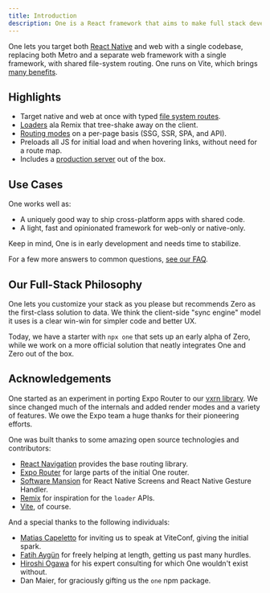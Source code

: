 ```yaml
---
title: Introduction
description: One is a React framework that aims to make full stack development as simple as possible - whether you're making a website, an app, or sharing code between the two.
---
```


One lets you target both [React Native](https://reactnative.dev) and web with a single codebase, replacing both Metro and a separate web framework with a single framework, with shared file-system routing. One runs on Vite, which brings [many benefits](/docs/faq/#why-vite).

<CardCol>
  <Card href="/docs/installation" title="Get started" />
  <Card href="/docs/features" title="Features" />
  <Card href="/docs/status" title="Status" />
</CardCol>

## Highlights

- Target native and web at once with typed [file system routes](/docs/routing).
- [Loaders](docs/routing-loader) ala Remix that tree-shake away on the client.
- [Routing modes](/docs/routing-modes) on a per-page basis (SSG, SSR, SPA, and API).
- Preloads all JS for initial load and when hovering links, without need for a route map.
- Includes a [production server](/docs/one-serve) out of the box.

## Use Cases

One works well as:

- A uniquely good way to ship cross-platform apps with shared code.
- A light, fast and opinionated framework for web-only or native-only.

Keep in mind, One is in early development and needs time to stabilize.

For a few more answers to common questions, [see our FAQ](/docs/faq).

## Our Full-Stack Philosophy

One lets you customize your stack as you please but recommends Zero as the first-class solution to data. We think the client-side "sync engine" model it uses is a clear win-win for simpler code and better UX.

Today, we have a starter with `npx one` that sets up an early alpha of Zero, while we work on a more official solution that neatly integrates One and Zero out of the box.

## Acknowledgements

One started as an experiment in porting Expo Router to our [vxrn library](https://vxrn.dev). We since changed much of the internals and added render modes and a variety of features. We&nbsp;owe the Expo team a huge thanks for their pioneering efforts.

One was built thanks to some amazing open source technologies and contributors:

- [React Navigation](https://reactnavigation.org) provides the base routing library.
- [Expo Router](https://docs.expo.dev/router/introduction) for large parts of the initial One router.
- [Software Mansion](https://swmansion.com) for React Native Screens and React Native Gesture Handler.
- [Remix](https://remix.run) for inspiration for the `loader` APIs.
- [Vite](https://vitejs.dev), of course.

And a special thanks to the following individuals:

- [Matias Capeletto](https://x.com/patak_dev) for inviting us to speak at ViteConf, giving the initial spark.
- [Fatih Aygün](https://github.com/cyco130) for freely helping at length, getting us past many hurdles.
- [Hiroshi Ogawa](https://github.com/hi-ogawa) for his expert consulting for which One wouldn't exist without.
- Dan Maier, for graciously gifting us the `one` npm package.
